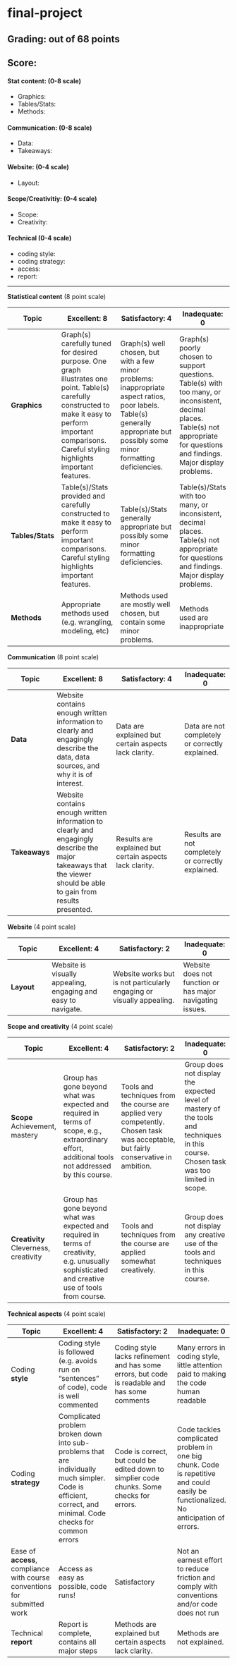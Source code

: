 # final-project

## Grading: out of 68 points
## Score: 


#### Stat content: (0-8 scale)

- Graphics:
- Tables/Stats:
- Methods: 


#### Communication: (0-8 scale)

- Data:
- Takeaways: 


#### Website: (0-4 scale)

- Layout:


#### Scope/Creativitiy: (0-4 scale)

- Scope:
- Creativity: 


#### Technical (0-4 scale)

- coding style:
- coding strategy:
- access: 
- report: 


---------------------------------------


**Statistical content** (8 point scale)

Topic| Excellent: 8 | Satisfactory: 4 | Inadequate: 0 |
|----| ------ |-------| -----|
| **Graphics** | Graph(s) carefully tuned for desired purpose. One graph illustrates one point. Table(s) carefully constructed to make it easy to perform important comparisons. Careful styling highlights important features. | Graph(s) well chosen, but with a few minor problems: inappropriate aspect ratios, poor labels. Table(s) generally appropriate but possibly some minor formatting deficiencies. | Graph(s) poorly chosen to support questions. Table(s) with too many, or inconsistent, decimal places. Table(s) not appropriate for questions and findings. Major display problems. |
|**Tables/Stats** | Table(s)/Stats provided and carefully constructed to make it easy to perform important comparisons. Careful styling highlights important features. |  Table(s)/Stats  generally appropriate but possibly some minor formatting deficiencies. | Table(s)/Stats  with too many, or inconsistent, decimal places. Table(s) not appropriate for questions and findings. Major display problems. |
|**Methods** | Appropriate methods used (e.g. wrangling, modeling, etc) |  Methods used are mostly well chosen, but contain some minor problems. | Methods used are inappropriate |

**Communication** (8 point scale)

Topic| Excellent: 8 | Satisfactory: 4 | Inadequate: 0 |
|----| ------ |-------| -----|
| **Data**     | Website contains enough written information to clearly and engagingly describe the data, data sources, and why it is of interest.  | Data are explained but certain aspects lack clarity. | Data are not completely or correctly explained.|
| **Takeaways**     | Website contains enough written information to clearly and engagingly describe the major takeaways that the viewer should be able to gain from results presented.  | Results are explained but certain aspects lack clarity. | Results are not completely or correctly explained.|


**Website** (4 point scale)

Topic| Excellent: 4 | Satisfactory: 2 | Inadequate: 0 |
|----| ------ |-------| -----|
| **Layout** | Website is visually appealing, engaging and easy to navigate.  | Website works but is not particularly engaging or  visually appealing.  | Website does not function or has major navigating issues.|


**Scope and creativity** (4 point scale)

Topic| Excellent: 4 | Satisfactory: 2 | Inadequate: 0 |
|----| ------ |-------| -----|
|**Scope** Achievement, mastery |Group has gone beyond what was expected and required in terms of scope, e.g., extraordinary effort, additional tools not addressed by this course.| Tools and techniques from the course are applied very competently. Chosen task was acceptable, but fairly conservative in ambition.|Group does not display the expected level of mastery of the tools and techniques in this course. Chosen task was too limited in scope.|
|**Creativity** Cleverness, creativity| Group has gone beyond what was expected and required in terms of creativity, e.g. unusually sophisticated and creative use of tools from course.| Tools and techniques from the course are applied somewhat creatively. | Group does not display any creative use of the tools and techniques in this course. |



**Technical aspects** (4 point scale)

Topic| Excellent: 4 | Satisfactory: 2 | Inadequate: 0 |
|----| ------ |-------| -----|
|Coding **style**| Coding style is followed (e.g. avoids run on "sentences" of code), code is well commented | Coding style lacks refinement and has some errors, but code is readable and has some comments | Many errors in coding style, little attention paid to making the code human readable|
|Coding **strategy**| Complicated problem broken down into sub-problems that are individually much simpler. Code is efficient, correct, and minimal. Code checks for common errors  | Code is correct, but could be edited down to simplier code chunks. Some checks for errors. |   Code tackles complicated problem in one big chunk. Code is repetitive and could easily be functionalized. No anticipation of errors. |
|Ease of **access**, compliance with course conventions for submitted work|Access as easy as possible, code runs! | Satisfactory | Not an earnest effort to reduce friction and comply with conventions  and/or code does not run|
| Technical **report**     | Report is complete, contains all major steps  | Methods are explained but certain aspects lack clarity. | Methods are not explained.|
